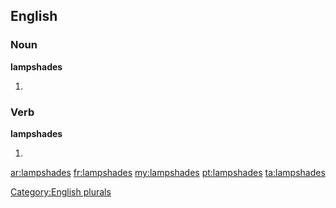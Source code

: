 ==English==

===Noun===
'''lampshades'''

# {{plural of|[[lampshade]]}}

===Verb===
'''lampshades'''

# {{third-person singular of|lampshade}}

[[Category:English plurals]]

[[ar:lampshades]]
[[fr:lampshades]]
[[my:lampshades]]
[[pt:lampshades]]
[[ta:lampshades]]